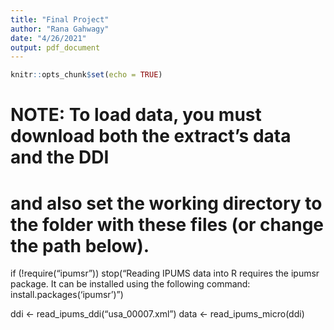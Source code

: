 ```yaml
---
title: "Final Project"
author: "Rana Gahwagy"
date: "4/26/2021"
output: pdf_document
---
```


```r
knitr::opts_chunk$set(echo = TRUE)
```

# NOTE: To load data, you must download both the extract's data and the DDI
# and also set the working directory to the folder with these files (or change the path below).

if (!require("ipumsr")) stop("Reading IPUMS data into R requires the ipumsr package. It can be installed using the following command: install.packages('ipumsr')")

ddi <- read_ipums_ddi("usa_00007.xml")
data <- read_ipums_micro(ddi)
